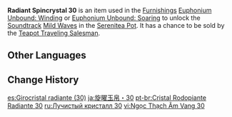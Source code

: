 {{Item Infobox
|id           = 141030
|image        = Item Radiant Spincrystal.png
|type         = Adventure Items
|group        = Radiant Spincrystals
|group2       = Liyue Spincrystals
|quality      = 4
|invCategory  = Precious Items
|description  = This wondrous crystal contains a certain rhythm, like something beautiful woven from delicate silk. These items can be found throughout the mainland or from merchants who collect curios. The tune held within this crystal can be revivified in your [[Serenitea Pot]] using either "[[Euphonium Unbound: Winding]]" or "[[Euphonium Unbound: Soaring]]." The tune contained within this [[Radiant Spincrystal]] is "[[Mild Waves]]."
|source1      = [[Chubby]]
|track        = Mild Waves
}}
'''Radiant Spincrystal 30''' is an item used in the [[Furnishings]] [[Euphonium Unbound: Winding]] or [[Euphonium Unbound: Soaring]] to unlock the [[Soundtrack]] [[Mild Waves]] in the [[Serenitea Pot]]. It has a chance to be sold by the [[Teapot Traveling Salesman]].

==Other Languages==
{{Other Languages
|default_hidden = 1
|en      = Radiant Spincrystal 30
|zhs     = 旋曜玉帛・其三十
|zhs_rm  = Xuán Yào Yùbó - Qí Sānshí
|zht     = 旋曜玉帛・其三十
|zht_rm  = Xuán Yào Yùbó - Qí Sānshí
|ja      = 旋曜玉帛・30
|ja_rm   = Sen'you Gyokuhaku - Sanjuu{{Assumed}}
|ko      = 빛나는 결정・30
|ko_rm   = Binnaneun Gyeoljeong - Samsip
|es      = Girocristal radiante (30)
|fr      = Gyrocristal radiant 30
|ru      = Лучистый кристалл {{tt|30|}}
|th      = Radiant Spincrystal 30
|vi      = Ngọc Thạch Âm Vang 30
|de      = Strahlender Drehkristall XXX
|id      = Radiant Spincrystal 30
|pt      = Cristal Rodopiante Radiante 30
|tr      = Parlak Burgu Kristal 30
|it      = Voltacristallo radioso 30
}}

==Change History==
{{Change History|2.4}}

[[es:Girocristal radiante (30)]]
[[ja:旋曜玉帛・30]]
[[pt-br:Cristal Rodopiante Radiante 30]]
[[ru:Лучистый кристалл 30]]
[[vi:Ngọc Thạch Âm Vang 30]]
